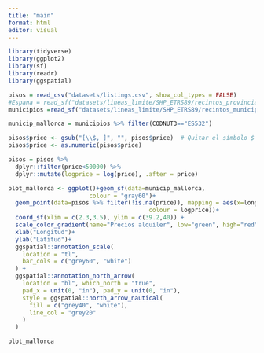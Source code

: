 ```yaml
---
title: "main"
format: html
editor: visual
---
```


```r
library(tidyverse)
library(ggplot2)
library(sf)
library(readr)
library(ggspatial)
```

```r
pisos = read_csv("datasets/listings.csv", show_col_types = FALSE)
#Espana = read_sf("datasets/lineas_limite/SHP_ETRS89/recintos_provinciales_inspire_peninbal_etrs89/recintos_provinciales_inspire_peninbal_etrs89.shp")
municipios =read_sf("datasets/lineas_limite/SHP_ETRS89/recintos_municipales_inspire_peninbal_etrs89/recintos_municipales_inspire_peninbal_etrs89.shp")

municip_mallorca = municipios %>% filter(CODNUT3=="ES532")
```


```r
pisos$price <- gsub("[\\$, ]", "", pisos$price)  # Quitar el símbolo $
pisos$price <- as.numeric(pisos$price)

pisos = pisos %>%
  dplyr::filter(price<50000) %>% 
  dplyr::mutate(logprice = log(price), .after = price) 

```


```r
plot_mallorca <- ggplot()+geom_sf(data=municip_mallorca, 
                       colour = "gray60")+
  geom_point(data=pisos %>% filter(!is.na(price)), mapping = aes(x=longitude, y=latitude,
                                        colour = logprice))+
  coord_sf(xlim = c(2.3,3.5), ylim = c(39.2,40)) +
  scale_color_gradient(name="Precios alquiler", low="green", high="red") +
  xlab("Longitud")+
  ylab("Latitud")+
  ggspatial::annotation_scale(
    location = "tl",
    bar_cols = c("grey60", "white")
  ) +
  ggspatial::annotation_north_arrow(
    location = "bl", which_north = "true",
    pad_x = unit(0, "in"), pad_y = unit(0, "in"),
    style = ggspatial::north_arrow_nautical(
      fill = c("grey40", "white"),
      line_col = "grey20"
    )
  )

plot_mallorca 
```



